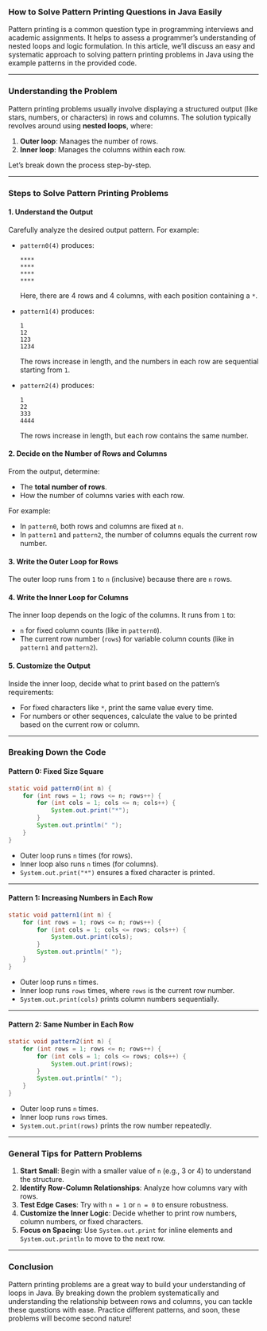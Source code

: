 

### How to Solve Pattern Printing Questions in Java Easily

Pattern printing is a common question type in programming interviews and academic assignments. It helps to assess a programmer’s understanding of nested loops and logic formulation. In this article, we’ll discuss an easy and systematic approach to solving pattern printing problems in Java using the example patterns in the provided code.

---

### **Understanding the Problem**

Pattern printing problems usually involve displaying a structured output (like stars, numbers, or characters) in rows and columns. The solution typically revolves around using **nested loops**, where:

1. **Outer loop**: Manages the number of rows.
2. **Inner loop**: Manages the columns within each row.

Let’s break down the process step-by-step.

---

### **Steps to Solve Pattern Printing Problems**

#### 1. **Understand the Output**
Carefully analyze the desired output pattern. For example:

- `pattern0(4)` produces:
  ```
  ****
  ****
  ****
  ****
  ```
  Here, there are 4 rows and 4 columns, with each position containing a `*`.

- `pattern1(4)` produces:
  ```
  1
  12
  123
  1234
  ```
  The rows increase in length, and the numbers in each row are sequential starting from `1`.

- `pattern2(4)` produces:
  ```
  1
  22
  333
  4444
  ```
  The rows increase in length, but each row contains the same number.

#### 2. **Decide on the Number of Rows and Columns**
From the output, determine:
- The **total number of rows**.
- How the number of columns varies with each row.

For example:
- In `pattern0`, both rows and columns are fixed at `n`.
- In `pattern1` and `pattern2`, the number of columns equals the current row number.

#### 3. **Write the Outer Loop for Rows**
The outer loop runs from `1` to `n` (inclusive) because there are `n` rows.

#### 4. **Write the Inner Loop for Columns**
The inner loop depends on the logic of the columns. It runs from `1` to:
- `n` for fixed column counts (like in `pattern0`).
- The current row number (`rows`) for variable column counts (like in `pattern1` and `pattern2`).

#### 5. **Customize the Output**
Inside the inner loop, decide what to print based on the pattern’s requirements:
- For fixed characters like `*`, print the same value every time.
- For numbers or other sequences, calculate the value to be printed based on the current row or column.

---

### **Breaking Down the Code**

#### **Pattern 0: Fixed Size Square**
```java
static void pattern0(int n) {
    for (int rows = 1; rows <= n; rows++) {
        for (int cols = 1; cols <= n; cols++) {
            System.out.print("*");
        }
        System.out.println(" ");
    }
}
```
- Outer loop runs `n` times (for rows).
- Inner loop also runs `n` times (for columns).
- `System.out.print("*")` ensures a fixed character is printed.

---

#### **Pattern 1: Increasing Numbers in Each Row**
```java
static void pattern1(int n) {
    for (int rows = 1; rows <= n; rows++) {
        for (int cols = 1; cols <= rows; cols++) {
            System.out.print(cols);
        }
        System.out.println(" ");
    }
}
```
- Outer loop runs `n` times.
- Inner loop runs `rows` times, where `rows` is the current row number.
- `System.out.print(cols)` prints column numbers sequentially.

---

#### **Pattern 2: Same Number in Each Row**
```java
static void pattern2(int n) {
    for (int rows = 1; rows <= n; rows++) {
        for (int cols = 1; cols <= rows; cols++) {
            System.out.print(rows);
        }
        System.out.println(" ");
    }
}
```
- Outer loop runs `n` times.
- Inner loop runs `rows` times.
- `System.out.print(rows)` prints the row number repeatedly.

---

### **General Tips for Pattern Problems**

1. **Start Small**: Begin with a smaller value of `n` (e.g., 3 or 4) to understand the structure.
2. **Identify Row-Column Relationships**: Analyze how columns vary with rows.
3. **Test Edge Cases**: Try with `n = 1` or `n = 0` to ensure robustness.
4. **Customize the Inner Logic**: Decide whether to print row numbers, column numbers, or fixed characters.
5. **Focus on Spacing**: Use `System.out.print` for inline elements and `System.out.println` to move to the next row.


---

### **Conclusion**
Pattern printing problems are a great way to build your understanding of loops in Java. By breaking down the problem systematically and understanding the relationship between rows and columns, you can tackle these questions with ease. Practice different patterns, and soon, these problems will become second nature!
